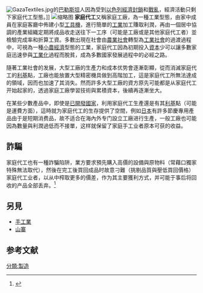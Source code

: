 {{refimprove|time=2011-09-20T03:14:55+00:00}}
[[File:GazaTextiles.jpg|thumb]]的[[巴勒斯坦|巴勒斯坦]]人因為受到[[以色列|以色列]][[經濟封鎖|經濟封鎖]]和[[戰亂|戰亂]]，經濟活動只剩下家庭代工型態。]]
[[File:TV_repair_shop_in_Thailand.JPG|缩略图]]
'''家庭代工'''又稱家庭工廠，為一種工業型態，由家中成員在家庭客廳中佈建小型[[工具機|工具機]]，進行簡單的[[工業|工業]]加工賺取利潤，再由一個居中協調的產業組織定期將成品收走送往下一工序（可能是工廠或是其他家庭代工者）並檢驗完成率和折算工資。多數出現在社會由[[農業社會|農業社會]]轉型為[[工業社會|工業社會]]的過渡過程中，可視為一種[[小農經濟|小農經濟]]型態的工業，家庭代工因為初期投入[[資本|資本]]少可以讓多數家庭迅速參與[[工業化|工業化]]過程而脫貧，成為多數國家發展過程中的必經之路。

隨著工業社會的发展，大型工廠的生產力和成本优势會逐漸彰顯，從而消滅家庭代工的[[利基|利基]]點，工廠也能放置大型精密機具做到高階加工，這是家庭代工所無法達成的領域，因而也加速了其消失。然而許多大型工廠的資方原先可能都是从家庭代工开始起家的，透過家庭工廠學習技術與累積資本，後續再逐漸坐大。

在某些少數產品中，即使是[[已開發國家|已開發國家]]，利用家庭代工生產還是有其[[利基|利基]]點（可能是運費方面），這時就为家庭代工的生存提供了空間，例如[[日本|日本]]有許多節慶專用產品由于是短期消费品，故不适合在海內外专门設立工廠进行生產，一般工廠也可能因為數量與利潤過低而不接單，这样就保留了家庭手工业者原本可获的收益。

==詐騙==
家庭代工也有一種詐騙陷阱，業方要求預先購入高價的設備與原物料（常藉口獨家特殊無法取代），然後在完工後買回成品时故意刁難（挑剔品質與壓低買回價格）家庭代工业者，以从中榨取更多的價差，作为其主要獲利方式，并可能于事后将回收的产品全部丢弃。<ref>{{Cite web |url=http://tw.myblog.yahoo.com/jw!aAsRkBCAEQSGnpQybKeQDtDLNhA-/article?mid=329 |title=家庭代工詐騙陷阱 |accessdate=2011-09-19 |archive-date=2019-08-19 |archive-url=https://web.archive.org/web/20190819061504/http://tw.myblog.yahoo.com/jw!aAsRkBCAEQSGnpQybKeQDtDLNhA-/article?mid=329 |dead-url=yes }}</ref>

==另見==
*[[手工業|手工業]]
*[[山寨|山寨]]

==参考文献==
<div class="references-small">
<references></references>
</div>
[[分類:製造|分類:製造]]